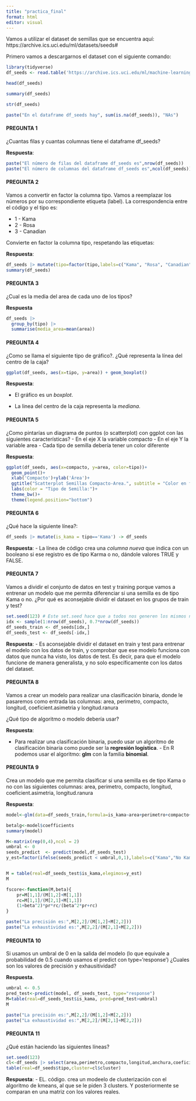 ```yaml
---
title: "practica_final"
format: html
editor: visual
---
```


Vamos a utilizar el dataset de semillas que se encuentra aquí: https://archive.ics.uci.edu/ml/datasets/seeds#

Primero vamos a descargarnos el dataset con el siguiente comando:

```r
library(tidyverse)
df_seeds <- read.table('https://archive.ics.uci.edu/ml/machine-learning-databases/00236/seeds_dataset.txt', col.names =c('area','perimetro','compacto','longitud','anchura','coeficient.asimetria','longitud.ranura','tipo'))
```

```r
head(df_seeds)
```

```r
summary(df_seeds)
```

```r
str(df_seeds)
```

```r
paste("En el dataframe df_seeds hay", sum(is.na(df_seeds)), "NAs")
```

#### PREGUNTA 1

¿Cuantas filas y cuantas columnas tiene el dataframe df_seeds?

**Respuesta**:

```r
paste("El número de filas del dataframe df_seeds es",nrow(df_seeds))
paste("El número de columnas del dataframe df_seeds es",ncol(df_seeds))
```

#### PREGUNTA 2

Vamos a convertir en factor la columna tipo. Vamos a reemplazar los números por su correspondiente etiqueta (label). La correspondencia entre el código y el tipo es:

-   1 - Kama
-   2 - Rosa
-   3 - Canadian

Convierte en factor la columna tipo, respetando las etiquetas:

**Respuesta**:

```r
df_seeds |> mutate(tipo=factor(tipo,labels=c("Kama", "Rosa", "Canadian"))) -> df_seeds 
summary(df_seeds)
```

#### PREGUNTA 3

¿Cual es la media del area de cada uno de los tipos?

**Respuesta**

```r
df_seeds |>
  group_by(tipo) |>
  summarise(media_area=mean(area))
```

#### PREGUNTA 4

¿Como se llama el siguiente tipo de gráfico?. ¿Qué representa la línea del centro de la caja?

```r
ggplot(df_seeds, aes(x=tipo, y=area)) + geom_boxplot()
```

**Respuesta**:

-   El gráfico es un *boxplot*.

-   La linea del centro de la caja representa la *mediana*.

#### PREGUNTA 5

¿Como pintarías un diagrama de puntos (o scatterplot) con ggplot con las siguientes características? - En el eje X la variable compacto - En el eje Y la variable area - Cada tipo de semilla debería tener un color diferente

**Respuesta**:

```r
ggplot(df_seeds, aes(x=compacto, y=area, color=tipo))+
  geom_point()+
  xlab('Compacto')+ylab('Área')+
  ggtitle("Scatterplot Semillas Compacto-Area.", subtitle = "Color en función del Tipo")+
  labs(color = "Tipo de Semilla:")+
  theme_bw()+
  theme(legend.position="bottom")
```

#### PREGUNTA 6

¿Qué hace la siguiente línea?:

```r
df_seeds |> mutate(is_kama = tipo=='Kama') -> df_seeds
```

**Respuesta**: - La línea de código crea una *columna nueva* que indica con un booleano si ese registro es de tipo Karma o no, dándole valores TRUE y FALSE.

#### PREGUNTA 7

Vamos a dividir el conjunto de datos en test y training porque vamos a entrenar un modelo que me permita diferenciar si una semilla es de tipo Kama o no. ¿Por qué es aconsejable dividir el dataset en los grupos de train y test?

```r
set.seed(123) # Este set.seed hace que a todos nos generen los mismos número aleatorios
idx <- sample(1:nrow(df_seeds), 0.7*nrow(df_seeds))
df_seeds_train <- df_seeds[idx,]
df_seeds_test <- df_seeds[-idx,]
```

**Respuesta**: - Es aconsejable dividir el dataset en train y test para entrenar el modelo con los datos de train, y comprobar que ese modelo funciona con datos que nunca ha visto, los datos de test. Es decir, para que el modelo funcione de manera generalista, y no solo específicamente con los datos del dataset.

#### PREGUNTA 8

Vamos a crear un modelo para realizar una clasificación binaria, donde le pasaremos como entrada las columnas: area, perimetro, compacto, longitud, coeficient.asimetria y longitud.ranura

¿Qué tipo de algoritmo o modelo debería usar?

**Respuesta**:

-   Para realizar una clasificación binaria, puedo usar un algoritmo de clasificación binaria como puede ser la **regresión logística**. - En R podemos usar el algoritmo: **glm** con la familia **binomial**.

#### PREGUNTA 9

Crea un modelo que me permita clasificar si una semilla es de tipo Kama o no con las siguientes columnas: area, perimetro, compacto, longitud, coeficient.asimetria, longitud.ranura

**Respuesta**:

```r
model<-glm(data=df_seeds_train,formula=is_kama~area+perimetro+compacto+longitud+coeficient.asimetria+longitud.ranura,family=binomial(link='logit'))

betalg<-model$coefficients
summary(model)
```

```r
M<-matrix(rep(0,4),ncol = 2)
umbral <- 0
seeds_predict  <- predict(model,df_seeds_test)
y_est=factor(ifelse(seeds_predict < umbral,0,1),labels=c("Kama","No Kama"))


M = table(real=df_seeds_test$is_kama,elegimos=y_est)
M

fscore<-function(M,beta){
    pr=M[1,1]/(M[1,2]+M[1,1])
    rc=M[1,1]/(M[2,1]+M[1,1])
    (1+beta^2)*pr*rc/(beta^2*pr+rc)
}

paste("La precisión es:",M[2,2]/(M[1,2]+M[2,2]))
paste("La exhaustividad es:",M[2,2]/(M[2,1]+M[2,2]))
```

#### PREGUNTA 10

Si usamos un umbral de 0 en la salida del modelo (lo que equivale a probabilidad de 0.5 cuando usamos el predict con type='response') ¿Cuales son los valores de precisión y exhausitividad?

**Respuesta**.

```r
umbral <- 0.5
pred_test<-predict(model, df_seeds_test, type="response")
M=table(real=df_seeds_test$is_kama, pred=pred_test>umbral)
M
```

```r
paste("La precisión es:",M[2,2]/(M[1,2]+M[2,2]))
paste("La exhaustividad es:",M[2,2]/(M[2,1]+M[2,2]))
```

#### PREGUNTA 11

¿Qué están haciendo las siguientes líneas?

```r
set.seed(123)
cl<-df_seeds |> select(area,perimetro,compacto,longitud,anchura,coeficient.asimetria,longitud.ranura) |> kmeans(3)
table(real=df_seeds$tipo,cluster=cl$cluster)
```

**Respuesta**: - EL. código. crea un modeelo de clusterización con el algoritmo de kmeans, al que se le piden 3 clusters. Y posteriormente se comparan en una matriz con los valores reales.

